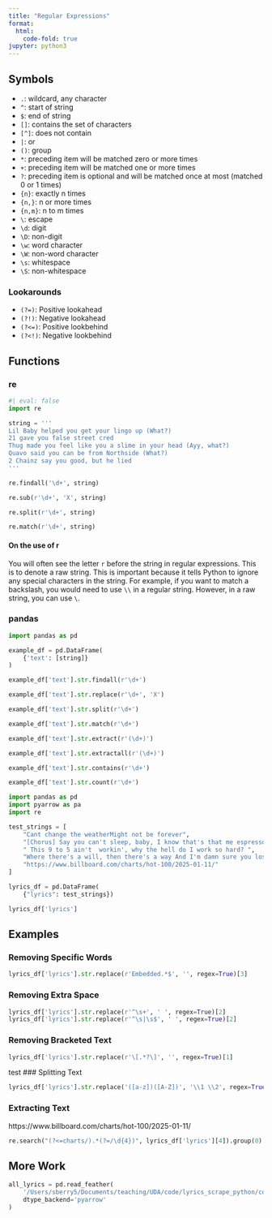 ```yaml
---
title: "Regular Expressions"
format:
  html:
    code-fold: true
jupyter: python3
---
```


## Symbols

- `.`: wildcard, any character
- `^`: start of string
- `$`: end of string
- `[]`: contains the set of characters
- `[^]`: does not contain
- `|`: or
- `()`: group
- `*`: preceding item will be matched zero or more times
- `+`: preceding item will be matched one or more times
- `?`: preceding item is optional and will be matched once at most (matched 0 or 1 times)
- `{n}`: exactly n times
- `{n,}`: n or more times
- `{n,m}`: n to m times
- `\`: escape
- `\d`: digit
- `\D`: non-digit
- `\w`: word character
- `\W`: non-word character
- `\s`: whitespace
- `\S`: non-whitespace

### Lookarounds

- `(?=)`: Positive lookahead
- `(?!)`: Negative lookahead
- `(?<=)`: Positive lookbehind
- `(?<!)`: Negative lookbehind


## Functions

### re

```python
#| eval: false
import re

string = '''
Lil Baby helped you get your lingo up (What?)
21 gave you false street cred
Thug made you feel like you a slime in your head (Ayy, what?)
Quavo said you can be from Northside (What?)
2 Chainz say you good, but he lied
'''

re.findall('\d+', string)

re.sub(r'\d+', 'X', string)

re.split(r'\d+', string)

re.match(r'\d+', string)
```

#### On the use of r

You will often see the letter `r` before the string in regular expressions. This is to denote a raw string. This is important because it tells Python to ignore any special characters in the string. For example, if you want to match a backslash, you would need to use `\\` in a regular string. However, in a raw string, you can use `\`. 

### pandas

```python
import pandas as pd

example_df = pd.DataFrame(
    {'text': [string]}
)

example_df['text'].str.findall(r'\d+')

example_df['text'].str.replace(r'\d+', 'X')

example_df['text'].str.split(r'\d+')

example_df['text'].str.match(r'\d+')

example_df['text'].str.extract(r'(\d+)')

example_df['text'].str.extractall(r'(\d+)')

example_df['text'].str.contains(r'\d+')

example_df['text'].str.count(r'\d+')
```


```python
import pandas as pd
import pyarrow as pa
import re
```

```python
test_strings = [
    "Cant change the weatherMight not be forever",
    "[Chorus] Say you can't sleep, baby, I know that's that me espresso [verse 1]",
    " This 9 to 5 ain't  workin', why the hell do I work so hard? ",
    "Where there's a will, then there's a way And I'm damn sure you lost it Embedded lyrics here", 
    "https://www.billboard.com/charts/hot-100/2025-01-11/"
]
```

```python
lyrics_df = pd.DataFrame(
    {"lyrics": test_strings}) 

lyrics_df['lyrics']
```

## Examples

### Removing Specific Words

```python
lyrics_df['lyrics'].str.replace(r'Embedded.*$', '', regex=True)[3]
```

### Removing Extra Space

```python
lyrics_df['lyrics'].str.replace(r'^\s+', ' ', regex=True)[2]
lyrics_df['lyrics'].str.replace(r'^\s|\s$', ' ', regex=True)[2]
```

### Removing Bracketed Text

```python
lyrics_df['lyrics'].str.replace(r'\[.*?\]', '', regex=True)[1]
```
test
### Splitting Text

```python
lyrics_df['lyrics'].str.replace('([a-z])([A-Z])', '\\1 \\2', regex=True)[0]
```

### Extracting Text
https://www.billboard.com/charts/hot-100/2025-01-11/

```python
re.search("(?<=charts/).*(?=/\d{4})", lyrics_df['lyrics'][4]).group(0)
```

## More Work

```python
all_lyrics = pd.read_feather(
    '/Users/sberry5/Documents/teaching/UDA/code/lyrics_scrape_python/complete_lyrics_2025.feather', 
    dtype_backend='pyarrow'
)
```
